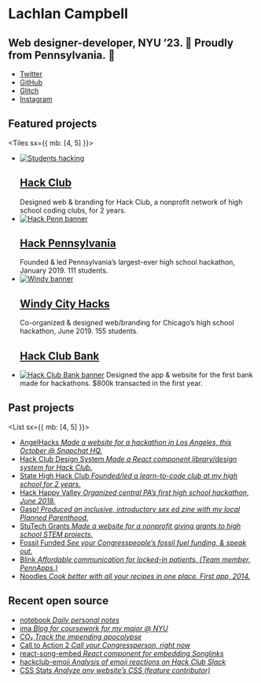 
<Banner>

# Lachlan Campbell

## Web designer-developer, NYU ’23. 🗽 Proudly from Pennsylvania.&nbsp;🌲

- [Twitter](https://twitter.com/lachlanjc)
- [GitHub](https://github.com/lachlanjc)
- [Glitch](https://glitch.com/@lachlanjc)
- [Instagram](https://instagram.com/@lachlan.jc)

</Banner>

## Featured projects

<Tiles sx={{ mb: [4, 5] }}>

- [![Students hacking](https://hackclub.com/social-photo_2.jpg)][hack club]
  ## [Hack Club][]
  Designed web & branding for Hack Club, a nonprofit network of high school coding clubs, for 2 years.
- [![Hack Penn banner](https://nyu.lachlanjc.me/projects/hackpenn.png)][hack pennsylvania]
  ## [Hack Pennsylvania][]
  Founded & led Pennsylvania’s largest-ever high school hackathon, January 2019. 111 students.
- [![Windy banner](https://windyhacks.com/card_1.png)][windy city hacks]
  ## [Windy City Hacks][]
  Co-organized & designed web/branding for Chicago’s high school hackathon, June 2019. 155 students.
  ## [Hack Club Bank][]
- [![Hack Club Bank banner](https://hackclub.com/cards/bank_one.png)][hack club bank]
  Designed the app & website for the first bank made for hackathons. \$800k transacted in the first year.

[hack club]: https://hackclub.com/
[hack club bank]: https://hackclub.com/bank/
[hack pennsylvania]: https://hackpenn.com
[windy city hacks]: https://windyhacks.com

</Tiles>

## Past projects

<List sx={{ mb: [4, 5] }}>

- [AngelHacks _Made a website for a hackathon in Los Angeles, this October @ Snapchat HQ._](https://angelhacks.org)
- [Hack Club Design System _Made a React component library/design system for Hack Club._](https://design.hackclub.com)
- [State High Hack Club _Founded/led a learn-to-code club at my high school for 2 years._](https://statehigh.hackclub.com)
- [Hack Happy Valley _Organized central PA’s first high school hackathon, June 2018._](https://hackhappyvalley.com)
- [Gasp! _Produced an inclusive, introductory sex ed zine with my local Planned Parenthood._](https://gasp.now.sh)
- [StuTech Grants _Made a website for a nonprofit giving grants to high school STEM projects._](https://grants.stutech.org)
- [Fossil Funded _See your Congresspeople’s fossil fuel funding, & speak out._](https://lachlanjc.me/fossilfunded)
- [Blink _Affordable communication for locked-in patients. (Team member, PennApps.)_](https://blink.care)
- [Noodles _Cook better with all your recipes in one place. First app, 2014._](https://getnoodl.es)

</List>

## Recent open source

<List>

- [notebook _Daily personal notes_](https://notebook.lachlanjc.me)
- [ima _Blog for coursework for my major @ NYU_](https://ima.lachlanjc.me)
- [CO₂ _Track the impending apocolypse_](https://co2.now.sh)
- [Call to Action 2 _Call your Congressperson, right now_](https://congress.now.sh)
- [react-song-embed _React component for embedding Songlinks_](https://lachlanjc.me/react-song-embed)
- [hackclub-emoji _Analysis of emoji reactions on Hack Club Slack_](https://hackclub-emoji.now.sh)
- [CSS Stats _Analyze any website’s CSS (feature contributor)_](https://cssstats.com/)

</List>
